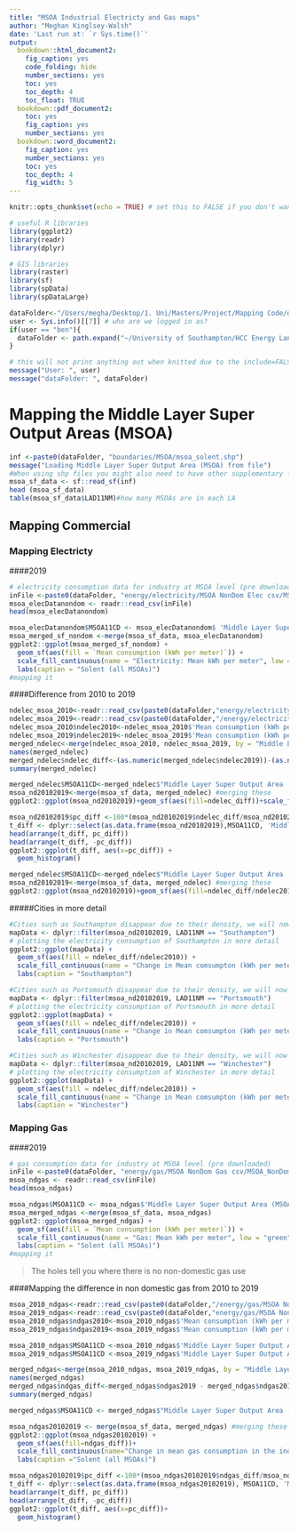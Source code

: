 ```yaml
---
title: "MSOA Industrial Electricty and Gas maps"
author: "Meghan Kinglsey-Walsh"
date: 'Last run at: `r Sys.time()`'
output:
  bookdown::html_document2:
    fig_caption: yes
    code_folding: hide
    number_sections: yes
    toc: yes
    toc_depth: 4
    toc_float: TRUE
  bookdown::pdf_document2:
    toc: yes
    fig_caption: yes
    number_sections: yes
  bookdown::word_document2: 
    fig_caption: yes
    number_sections: yes
    toc: yes
    toc_depth: 4
    fig_width: 5
---
```


```r
knitr::opts_chunk$set(echo = TRUE) # set this to FALSE if you don't want the code in the final output

# useful R libraries
library(ggplot2)
library(readr)
library(dplyr)

# GIS libraries
library(raster)
library(sf)
library(spData)
library(spDataLarge)

dataFolder<-"/Users/megha/Desktop/1. Uni/Masters/Project/Mapping Code/data/" # default for Meghan
user <- Sys.info()[[7]] # who are we logged in as?
if(user == "ben"){
  dataFolder <- path.expand("~/University of Southampton/HCC Energy Landscape Mapping project - Documents/General/data/")
}

# this will not print anything out when knitted due to the include=FALSE setting in the chunk header
message("User: ", user)
message("dataFolder: ", dataFolder)
```

# Mapping the Middle Layer Super Output Areas (MSOA)

```r
inf <-paste0(dataFolder, "boundaries/MSOA/msoa_solent.shp")
message("Loading Middle Layer Super Output Area (MSOA) from file")
#When using shp files you might also need to have other supplementary files in the same folder to allow it to run https://cfss.uchicago.edu/notes/simple-features/
msoa_sf_data <- sf::read_sf(inf) 
head (msoa_sf_data)
table(msoa_sf_data$LAD11NM)#how many MSOAs are in each LA
```

## Mapping Commercial
### Mapping Electricty
####2019
```r
# electricity consumption data for industry at MSOA level (pre downloaded)
inFile <-paste0(dataFolder, "energy/electricity/MSOA NonDom Elec csv/MSOA_NONDOM_2019.csv")
msoa_elecDatanondom <- readr::read_csv(inFile)
head(msoa_elecDatanondom)
```

```r
msoa_elecDatanondom$MSOA11CD <- msoa_elecDatanondom$ 'Middle Layer Super Output Area (MSOA) Code' 
msoa_merged_sf_nondom <-merge(msoa_sf_data, msoa_elecDatanondom)
ggplot2::ggplot(msoa_merged_sf_nondom) + 
  geom_sf(aes(fill = `Mean consumption (kWh per meter)`)) +
  scale_fill_continuous(name = "Electricity: Mean kWh per meter", low = "green", high = "red") +
  labs(caption = "Solent (all MSOAs)")
#mapping it
```
####Difference from 2010 to 2019
```r
ndelec_msoa_2010<-readr::read_csv(paste0(dataFolder,"energy/electricity/MSOA NonDom Elec csv/MSOA_NONDOM_2010.csv"))
ndelec_msoa_2019<-readr::read_csv(paste0(dataFolder,"/energy/electricity/MSOA NonDom Elec csv/MSOA_NONDOM_2019.csv"))
ndelec_msoa_2010$ndelec2010<-ndelec_msoa_2010$'Mean consumption (kWh per meter)'                                       
ndelec_msoa_2019$ndelec2019<-ndelec_msoa_2019$'Mean consumption (kWh per meter)'
merged_ndelec<-merge(ndelec_msoa_2010, ndelec_msoa_2019, by = "Middle Layer Super Output Area (MSOA) Code", all=TRUE)
names(merged_ndelec)
merged_ndelec$ndelec_diff<-(as.numeric(merged_ndelec$ndelec2019))-(as.numeric(merged_ndelec$ndelec2010))
summary(merged_ndelec)
```

```r
merged_ndelec$MSOA11CD<-merged_ndelec$"Middle Layer Super Output Area (MSOA) Code"
msoa_nd20102019<-merge(msoa_sf_data, merged_ndelec) #merging these
ggplot2::ggplot(msoa_nd20102019)+geom_sf(aes(fill=ndelec_diff))+scale_fill_continuous(name="Change in electricty:Mean kWh per meter",low="green",high="red")+labs(caption ="Solent (all MSOAs)")

msoa_nd20102019$pc_diff <-100*(msoa_nd20102019$ndelec_diff/msoa_nd20102019$ndelec2010)
t_diff <- dplyr::select(as.data.frame(msoa_nd20102019),MSOA11CD, 'Middle Layer Super Output Area (MSOA) Code', ndelec2010, ndelec2019,ndelec_diff, pc_diff)
head(arrange(t_diff, pc_diff))
head(arrange(t_diff, -pc_diff))
ggplot2::ggplot(t_diff, aes(x=pc_diff)) +
  geom_histogram()
```
```r
merged_ndelec$MSOA11CD<-merged_ndelec$"Middle Layer Super Output Area (MSOA) Code"
msoa_nd20102019<-merge(msoa_sf_data, merged_ndelec) #merging these
ggplot2::ggplot(msoa_nd20102019)+geom_sf(aes(fill=ndelec_diff/ndelec2010))+scale_fill_continuous(name="Change in electricty:Mean kWh per meter",low="green",high="red")+labs(caption ="Solent (all MSOAs)")##Why does this look like this? Increased efficiency? Businesses closing down?
```
#####Cities in more detail
```r
#Cities such as Southampton disappear due to their density, we will now map Southampton alone to see this area in more detail
mapData <- dplyr::filter(msoa_nd20102019, LAD11NM == "Southampton")
# plotting the electricity consumption of Southampton in more detail
ggplot2::ggplot(mapData) + 
  geom_sf(aes(fill = ndelec_diff/ndelec2010)) +
  scale_fill_continuous(name = "Change in Mean comsumpton (kWh per meter)", low = "green", high = "red") +
  labs(caption = "Southampton")
```
```r
#Cities such as Portsmouth disappear due to their density, we will now map Portsmouth alone to see this area in more detail
mapData <- dplyr::filter(msoa_nd20102019, LAD11NM == "Portsmouth")
# plotting the electricity consumption of Portsmouth in more detail
ggplot2::ggplot(mapData) + 
  geom_sf(aes(fill = ndelec_diff/ndelec2010)) +
  scale_fill_continuous(name = "Change in Mean comsumpton (kWh per meter)", low = "green", high = "red") +
  labs(caption = "Portsmouth")
```
```r
#Cities such as Winchester disappear due to their density, we will now map Winchester alone to see this area in more detail
mapData <- dplyr::filter(msoa_nd20102019, LAD11NM == "Winchester")
# plotting the electricity consumption of Winchester in more detail
ggplot2::ggplot(mapData) + 
  geom_sf(aes(fill = ndelec_diff/ndelec2010)) +
  scale_fill_continuous(name = "Change in Mean comsumpton (kWh per meter)", low = "green", high = "red") +
  labs(caption = "Winchester")
```
### Mapping Gas
####2019
```r
# gas consumption data for industry at MSOA level (pre downloaded)
inFile <-paste0(dataFolder, "energy/gas/MSOA NonDom Gas csv/MSOA_NonDom_Gas_2019.csv")
msoa_ndgas <- readr::read_csv(inFile)
head(msoa_ndgas)
```

```r
msoa_ndgas$MSOA11CD <- msoa_ndgas$'Middle Layer Super Output Area (MSOA) Code' 
msoa_merged_ndgas <-merge(msoa_sf_data, msoa_ndgas)
ggplot2::ggplot(msoa_merged_ndgas) + 
  geom_sf(aes(fill = `Mean consumption (kWh per meter)`)) +
  scale_fill_continuous(name = "Gas: Mean kWh per meter", low = "green", high = "red") +
  labs(caption = "Solent (all MSOAs)")
#mapping it
```
> The holes tell you where there is no non-domestic gas use

####Mapping the difference in non domestic gas from 2010 to 2019 
```r
msoa_2010_ndgas<-readr::read_csv(paste0(dataFolder,"/energy/gas/MSOA NonDom Gas csv/MSOA_NonDom_Gas_2010.csv"))
msoa_2019_ndgas<-readr::read_csv(paste0(dataFolder,"energy/gas/MSOA NonDom Gas csv/MSOA_NonDom_Gas_2019.csv"))
msoa_2010_ndgas$ndgas2010<-msoa_2010_ndgas$'Mean consumption (kWh per meter)'
msoa_2019_ndgas$ndgas2019<-msoa_2019_ndgas$'Mean consumption (kWh per meter)'

msoa_2010_ndgas$MSOA11CD <-msoa_2010_ndgas$'Middle Layer Super Output Area (MSOA) Code'
msoa_2019_ndgas$MSOA11CD <-msoa_2019_ndgas$'Middle Layer Super Output Area (MSOA) Code'

merged_ndgas<-merge(msoa_2010_ndgas, msoa_2019_ndgas, by = "Middle Layer Super Output Area (MSOA) Code", all=TRUE)
names(merged_ndgas)
merged_ndgas$ndgas_diff<-merged_ndgas$ndgas2019 - merged_ndgas$ndgas2010 
summary(merged_ndgas)
```

```r
merged_ndgas$MSOA11CD <- merged_ndgas$"Middle Layer Super Output Area (MSOA) Code" #creating a variable with the LSOA code in the same name as in sf_data

msoa_ndgas20102019 <- merge(msoa_sf_data, merged_ndgas) #merging these
ggplot2::ggplot(msoa_ndgas20102019) +
  geom_sf(aes(fill=ndgas_diff))+ 
  scale_fill_continuous(name="Change in mean gas consumption in the indistrial sector", low="green",high="red")+
  labs(caption ="Solent (all MSOAs)")

msoa_ndgas20102019$pc_diff <-100*(msoa_ndgas20102019$ndgas_diff/msoa_ndgas20102019$ndgas2010)
t_diff <- dplyr::select(as.data.frame(msoa_ndgas20102019), MSOA11CD, 'Middle Layer Super Output Area (MSOA) Code', ndgas2010, ndgas2019, ndgas_diff, pc_diff) 
head(arrange(t_diff, pc_diff))
head(arrange(t_diff, -pc_diff))
ggplot2::ggplot(t_diff, aes(x=pc_diff))+
  geom_histogram()

```


